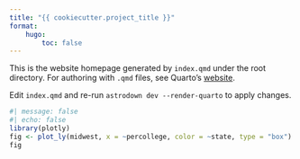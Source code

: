 ```yaml
---
title: "{{ cookiecutter.project_title }}"
format:
    hugo:
        toc: false
---
```



This is the website homepage generated by `index.qmd` under the root directory. For authoring with `.qmd` files, see Quarto's [website](https://quarto.org/).

Edit `index.qmd` and re-run `astrodown dev --render-quarto` to apply changes.

```r
#| message: false
#| echo: false
library(plotly)
fig <- plot_ly(midwest, x = ~percollege, color = ~state, type = "box")
fig
```



